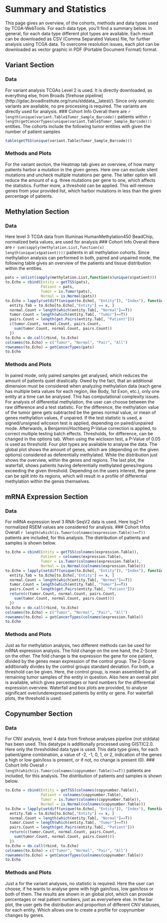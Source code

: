 Summary and Statistics
========================================================

This page gives an overview, of the cohorts, methods and data types used by TCGA-WebTools.
For each data type, you'll find a summary below.
In general, for each data type different plot types are available. Each result can be downloaded as CSV (Comma Separated Values) file, for further analysis using TCGA data. To overcome resolution issues, each plot can be downloaded as vector graphic in PDF (Portable Document Format) format.

## Variant Section
### Data 
For variant analysis TCGAs Level 2 is used. It is directly downloaded, as everything else, from Broads [firehose pipeline] (http://gdac.broadinstitute.org/runs/stddata__latest/). Since only somatic variants are available, no pre processing is required. The variants are directly used for analysis.
### Cohort Info
Overall there are `r length(unique(variant.Table$Tumor_Sample_Barcode))` patients within `r length(getCancerTypes(unique(variant.Table$Tumor_Sample_Barcode)))` entities. The cohorts include the following tumor entities with given the number of patient samples
```r
table(getTSS(unique(variant.Table$Tumor_Sample_Barcode)))
```
### Methods and Plots
For the variant section, the Heatmap tab gives an overview, of how many patients harbor a mutation in the given genes. Here one can exclude silent mutations and uncheck multiple mutations per gene. The latter option will reduce the amount of e.g. three mutations per gene to one, which affects the statistics. Further more, a threshold can be applied. This will remove genes from your provided list, which harbor mutations in less than the given percentage of patients.

## Methylation Section
### Data
Here level 3 TCGA data from Illuminas HumanMethylation450 BeadChip, normalized beta values, are used for analysis
### Cohort Info
Overall there are `r sum(sapply(methylation.List,function(x) length(unique(x$patient))))` patients in all methylation cohorts. Since methylation analysis can performed in both, paired and unpaired mode, the following table gives an overview of the patients and tissue distribution within the entities.
```r
pats = unlist(sapply(methylation.List,function(x)unique(x$patient)))
to.Echo = cbind(Entity = getTSS(pats),
                Patient = pats,
                Tumor = is.Tumor(pats),
                Normal = is.Normal(pats))
to.Echo = lapply(setdiff(unique(to.Echo[, "Entity"]), "Index"), function(x){
  entity.Tab = to.Echo[to.Echo[,"Entity"] == x, ]
  normal.Count = length(which(entity.Tab[, "Normal"]==T))
  tumor.Count = length(which(entity.Tab[, "Tumor"]==T))
  pairs.Count = length(get.Pairs(entity.Tab[, "Patient"]))
  c(tumor.Count, normal.Count, pairs.Count,
    sum(tumor.Count, normal.Count, pairs.Count))
  })
to.Echo = do.call(rbind, to.Echo)
colnames(to.Echo) = c("Tumor", "Normal", "Pair", "All")
rownames(to.Echo) = getCancerTypes(pats)
to.Echo
```
### Methods and Plots
In paired mode, only paired samples get analysed, which reduces the amount of patients quiet drastically.
Owed by the fact, that an additional dimension must be considered when analyzing methylation data (each gene has multiple beta values for each region, like Body, 1st Exon, etc.), only one entity at a time can be analysed. This has computational complexity issues.
For analysis of differential methylation, the user can choose between the raw difference and a test statistic. For the difference, the methylation value of the tumor gene gets subtracted be the genes normal value, or mean of genes methylation values, if unpaired. If the test statistic is used, a signed/unsigned wilcoxon test is applied, depending on paired/unpaired mode. Afterwards, a Benjamini/Hochberg P-Value correction is applied, to correct multiple testing batch effects. Thresholds, for difference, can be changed in the options tab. When using the wicloxon test, a P-Value of 0.05 is used as threshold.
Four plot types are available to analyse the data. The global plot shows the amount of genes, which are (depending on the given options) considered as deferentially methylated. While the distribution just shows the overview, within the genes and regions. The last plot, the waterfall, shows patients having deferentially methylated genes/regions exceeding the given threshold.
Depending on the users interest, the gene can be split into its regions, which will result in a profile of differential methylation within the genes themselves. 

## mRNA Expression Section
### Data
For mRNA expression level 3 RNA-SeqV2 data is used. Here log2+1 normalized RSEM values are considered for analysis.
### Cohort Infos
Overall `r length(which(is.Tumor(colnames(expression.Table))==T))` patients are included, for this analysis. The distribution of patients and samples is shown below.
```r
to.Echo = cbind(Entity = getTSS(colnames(expression.Table)),
                Patient = colnames(expression.Table),
                Tumor = is.Tumor(colnames(expression.Table)),
                Normal = is.Normal(colnames(expression.Table)))
to.Echo = lapply(setdiff(unique(to.Echo[, "Entity"]), "Index"), function(x){
  entity.Tab = to.Echo[to.Echo[,"Entity"] == x, ]
  normal.Count = length(which(entity.Tab[, "Normal"]==T))
  tumor.Count = length(which(entity.Tab[, "Tumor"]==T))
  pairs.Count = length(get.Pairs(entity.Tab[, "Patient"]))
  return(c(tumor.Count, normal.Count, pairs.Count,
    sum(tumor.Count, normal.Count, pairs.Count)))
  })
to.Echo = do.call(rbind, to.Echo)
colnames(to.Echo) = c("Tumor", "Normal", "Pair", "All")
rownames(to.Echo) = getCancerTypes(colnames(expression.Table))
to.Echo
```
### Methods and Plots
Just as for methylation analysis, two different methods can be used for mRNA expression analysis. The fold change on the one hand, the Z-Score on the other. The fold change is the expression the gene for one patient, divided by the genes mean expression of the control group. The Z-Score additionally divides by the control groups standard deviation. For both, a threshold can be given. Here, the control group, is mean assembled by all remaining tumor samples of the entity in question.
Also here an overall plot is available, which gives percentages or hard numbers for the differential expression overview. Waterfall and box plots are provided, to analyse significant over/underexpressed patients by entity or gene. For waterfall plots, the threshold is used.

## Copynumber Section
### Data
For CNV analysis, level 4 data from firehose analyses pipeline (not stddata) has been used. This datatype is additionally processed using GISTIC2.0. Here only the thresholded data type is used. This data type gives, for each patient/gene combination, a value of -2, -1, 0, 1, or 2, indication of the genes a high or low gain/loss is present, or if not, no change is present (0).
### Cohort Info
Overall `r length(which(is.Tumor(colnames(copynumber.Table))==T))` patients are included, for this analysis. The distribution of patients and samples is shown below.
```r
to.Echo = cbind(Entity = getTSS(colnames(copynumber.Table)),
                Patient = colnames(copynumber.Table),
                Tumor = is.Tumor(colnames(copynumber.Table)),
                Normal = is.Normal(colnames(copynumber.Table)))
to.Echo = lapply(setdiff(unique(to.Echo[, "Entity"]), "Index"), function(x){
  entity.Tab = to.Echo[to.Echo[,"Entity"] == x, ]
  normal.Count = length(which(entity.Tab[, "Normal"]==T))
  tumor.Count = length(which(entity.Tab[, "Tumor"]==T))
  pairs.Count = length(get.Pairs(entity.Tab[, "Patient"]))
  return(c(tumor.Count, normal.Count, pairs.Count,
    sum(tumor.Count, normal.Count, pairs.Count)))
  })
to.Echo = do.call(rbind, to.Echo)
colnames(to.Echo) = c("Tumor", "Normal", "Pair", "All")
rownames(to.Echo) = getCancerTypes(colnames(copynumber.Table))
to.Echo
```
### Methods and Plots
Just a for the variant analyses, no statistic is required. Here the user can choose, if he wants to analyse gene with high gain/loss, low gain/loss or both of them.
The results are shown in an global plot, which can provide percentages or real patient numbers, just as everywhere else. In the bar plot, the user gets the distribution and proportion of different CNV statuses, for each entity. Which allows one to create a profile for copynumber changes by genes.
